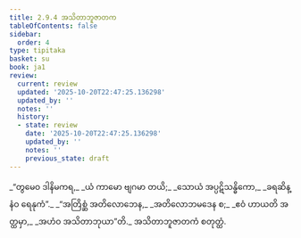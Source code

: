 ```yaml
---
title: 2.9.4 အသိတာဘူဇာတက
tableOfContents: false
sidebar:
  order: 4
type: tipitaka
basket: su
book: ja1
review:
  current: review
  updated: '2025-10-20T22:47:25.136298'
  updated_by: ''
  notes: ''
  history:
  - state: review
    date: '2025-10-20T22:47:25.136298'
    updated_by: ''
    notes: ''
    previous_state: draft
---
```



<DynamicBreadcrumb />


<ReviewStatus review={frontmatter.review} showDetails={true} />

<HypothesisAnnotation frontmatter={frontmatter} />

<Division number="167" book="ja1" e="ch" v="22" p="65">

<Paragraph number="611" type="verses" book="ja1">
_“တွမေဝ ဒါနိမကရ,_  
_ယံ ကာမော ဗျဂမာ တယိ;_  
_သောယံ အပ္ပဋိသန္ဓိကော,_  
_ခရဆိန္နံဝ ရေနုကံ”._  

</Paragraph>

</Division>
<Division number="168" book="ja1" e="ch" v="22" p="65">

<Paragraph number="612" type="verses" book="ja1">
_“အတြိစ္ဆံ အတိလောဘေန,_  
_အတိလောဘမဒေန စ;_  
_ဧဝံ ဟာယတိ အတ္ထမှာ,_  
_အဟံဝ အသိတာဘုယာ”တိ._  


</Paragraph>
</Division>

<Paragraph number="613" type="center" book="ja1">
အသိတာဘူဇာတကံ စတုတ္ထံ.
</Paragraph>